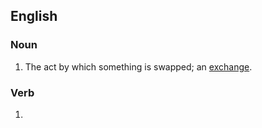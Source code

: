==English==

===Noun===
{{en-noun}}

# The act by which something is swapped; an [[exchange]].

===Verb===
{{head|en|present participle}}

# {{present participle of|swap|lang=en|nocat=1}}